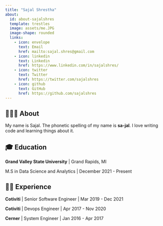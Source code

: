 ```yaml
---
title: "Sajal Shrestha"
about: 
  id: about-sajalshres
  template: trestles
  image: assets/me.JPG
  image-shape: rounded
  links:
    - icon: envelope
      text: Email
      href: mailto:sajal.shres@gmail.com
    - icon: linkedin
      text: Linkedin
      href: https://www.linkedin.com/in/sajalshres/
    - icon: twitter
      text: Twitter
      href: https://twitter.com/sajalshres
    - icon: github
      text: GitHub
      href: https://github.com/sajalshres
---
```


## 🧑🏻‍💻 About

My name is Sajal. The phonetic spelling of my name is **sa-jal**. I love writing code and learning things about it.

## 🎓 Education

**Grand Valley State University** | Grand Rapids, MI

M.S in Data Science and Analytics | December 2021 - Present

## 👨‍💻 Experience

**Cotiviti** | Senior Software Engineer | Mar 2019 - Dec 2021

**Cotiviti** | Devops Engineer | Apr 2017 - Nov 2020

**Cerner** | System Engineer | Jan 2016 - Apr 2017
